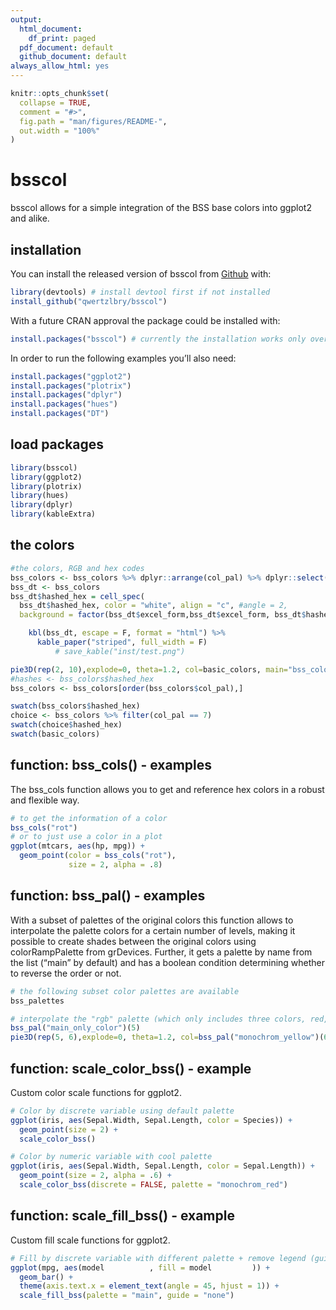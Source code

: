```yaml
---
output:
  html_document:
    df_print: paged
  pdf_document: default
  github_document: default
always_allow_html: yes
---
```





<!-- README.md is generated from README.Rmd. Please edit that file -->

```r
knitr::opts_chunk$set(
  collapse = TRUE,
  comment = "#>",
  fig.path = "man/figures/README-",
  out.width = "100%"
)
```

# bsscol

<!-- badges: start -->
<!-- badges: end -->

bsscol allows for a simple integration of the BSS base colors into ggplot2 and alike.

## installation

You can install the released version of bsscol from [Github](https://github.com/qwertzlbry/bsscol) with:
``` r
library(devtools) # install devtool first if not installed
install_github("qwertzlbry/bsscol")
```
With a future CRAN approval the package could be installed with:
``` r
install.packages("bsscol") # currently the installation works only over github
```
In order to run the following examples you'll also need:
``` r
install.packages("ggplot2")
install.packages("plotrix")
install.packages("dplyr")
install.packages("hues")
install.packages("DT")

```
## load packages

```r
library(bsscol)
library(ggplot2)
library(plotrix)
library(hues)
library(dplyr)
library(kableExtra)
```

## the colors

```r
#the colors, RGB and hex codes
bss_colors <- bss_colors %>% dplyr::arrange(col_pal) %>% dplyr::select(-colour)
bss_dt <- bss_colors
bss_dt$hashed_hex = cell_spec(
  bss_dt$hashed_hex, color = "white", align = "c", #angle = 2,
  background = factor(bss_dt$excel_form,bss_dt$excel_form, bss_dt$hashed_hex))

    kbl(bss_dt, escape = F, format = "html") %>%
      kable_paper("striped", full_width = F) 
          # save_kable("inst/test.png")

pie3D(rep(2, 10),explode=0, theta=1.2, col=basic_colors, main="bss_colors")
#hashes <- bss_colors$hashed_hex
bss_colors <- bss_colors[order(bss_colors$col_pal),]

swatch(bss_colors$hashed_hex)
choice <- bss_colors %>% filter(col_pal == 7)
swatch(choice$hashed_hex)
swatch(basic_colors)
```

## function: bss_cols() - examples
The bss_cols function allows you to get and reference hex colors in a robust and flexible way.
```r
# to get the information of a color
bss_cols("rot")
# or to just use a color in a plot
ggplot(mtcars, aes(hp, mpg)) +
  geom_point(color = bss_cols("rot"),
             size = 2, alpha = .8)
```

## function: bss_pal() - examples
With a subset of palettes of the original colors this function allows to
interpolate the palette colors for a certain number of levels, making it
possible to create shades between the original colors using colorRampPalette from grDevices.
Further, it gets a palette by name from the list ("main" by default) and has 
a boolean condition determining whether to reverse the order or not.
```r
# the following subset color palettes are available 
bss_palettes

# interpolate the "rgb" palette (which only includes three colors, red, green and blue) to a length of 9:
bss_pal("main_only_color")(5)
pie3D(rep(5, 6),explode=0, theta=1.2, col=bss_pal("monochrom_yellow")(6), main="bss_pal('monochrom_yellow')(6)")
```


## function: scale_color_bss() - example
Custom color scale functions for ggplot2.
```r
# Color by discrete variable using default palette
ggplot(iris, aes(Sepal.Width, Sepal.Length, color = Species)) +
  geom_point(size = 2) +
  scale_color_bss()

# Color by numeric variable with cool palette
ggplot(iris, aes(Sepal.Width, Sepal.Length, color = Sepal.Length)) +
  geom_point(size = 2, alpha = .6) +
  scale_color_bss(discrete = FALSE, palette = "monochrom_red")
```


## function: scale_fill_bss() - example
Custom fill scale functions for ggplot2.
```r
# Fill by discrete variable with different palette + remove legend (guide)
ggplot(mpg, aes(model          , fill = model         )) +
  geom_bar() +
  theme(axis.text.x = element_text(angle = 45, hjust = 1)) +
  scale_fill_bss(palette = "main", guide = "none")
```






